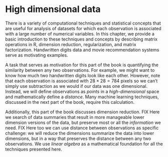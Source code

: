 # High dimensional data {.unnumbered}

There is a variety of computational techniques and statistical concepts that are useful for analysis of datasets for which each observation is associated with a large number of numerical variables. In this chapter, we provide a basic introduction to these techniques and concepts by describing matrix operations in R, dimension reduction, regularization, and matrix factorization. Handwritten digits data and movie recommendation systems  serve as motivating examples.

A task that serves as motivation for this part of the book is quantifying the similarity between any two observations. For example, we might want to know how much two handwritten digits look like each other. However, note that each observation is associated with $28 \times 28 = 784$ pixels so we can't simply use subtraction as we would if our data was one dimensional.
Instead, we will define observations as *points* in a *high-dimensional* space and mathematically define a *distance*. Many machine learning techniques, discussed in the next part of the book, require this calculation.

Additionally, this part of the book discusses dimension reduction. FIX Here we search of data summaries that result in more manageable lower dimension versions of the data, but preserve most or all the *information* we need. FIX Here too we can use distance between observations as specific challenge: we will reduce the dimensions summarize the data into lower dimensions, but in a way that preserves the distance between any two observations. We use *linear algebra* as a mathematical foundation for all the techniques presented here.
